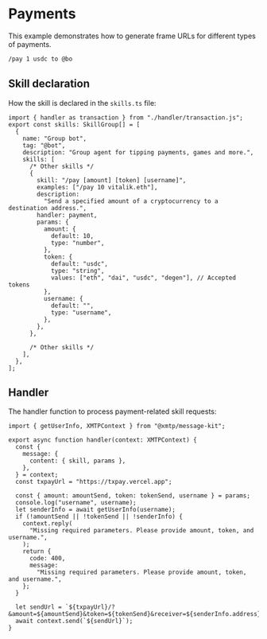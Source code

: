# Payments

This example demonstrates how to generate frame URLs for different types of payments.

```bash [cmd]
/pay 1 usdc to @bo
```

## Skill declaration

How the skill is declared in the `skills.ts` file:

```tsx [src/skills.ts]
import { handler as transaction } from "./handler/transaction.js";
export const skills: SkillGroup[] = [
  {
    name: "Group bot",
    tag: "@bot",
    description: "Group agent for tipping payments, games and more.",
    skills: [
      /* Other skills */
      {
        skill: "/pay [amount] [token] [username]",
        examples: ["/pay 10 vitalik.eth"],
        description:
          "Send a specified amount of a cryptocurrency to a destination address.",
        handler: payment,
        params: {
          amount: {
            default: 10,
            type: "number",
          },
          token: {
            default: "usdc",
            type: "string",
            values: ["eth", "dai", "usdc", "degen"], // Accepted tokens
          },
          username: {
            default: "",
            type: "username",
          },
        },
      },

      /* Other skills */
    ],
  },
];
```

## Handler

The handler function to process payment-related skill requests:

```tsx [src/handler/payment.ts]
import { getUserInfo, XMTPContext } from "@xmtp/message-kit";

export async function handler(context: XMTPContext) {
  const {
    message: {
      content: { skill, params },
    },
  } = context;
  const txpayUrl = "https://txpay.vercel.app";

  const { amount: amountSend, token: tokenSend, username } = params;
  console.log("username", username);
  let senderInfo = await getUserInfo(username);
  if (!amountSend || !tokenSend || !senderInfo) {
    context.reply(
      "Missing required parameters. Please provide amount, token, and username.",
    );
    return {
      code: 400,
      message:
        "Missing required parameters. Please provide amount, token, and username.",
    };
  }

  let sendUrl = `${txpayUrl}/?&amount=${amountSend}&token=${tokenSend}&receiver=${senderInfo.address}`;
  await context.send(`${sendUrl}`);
}
```
